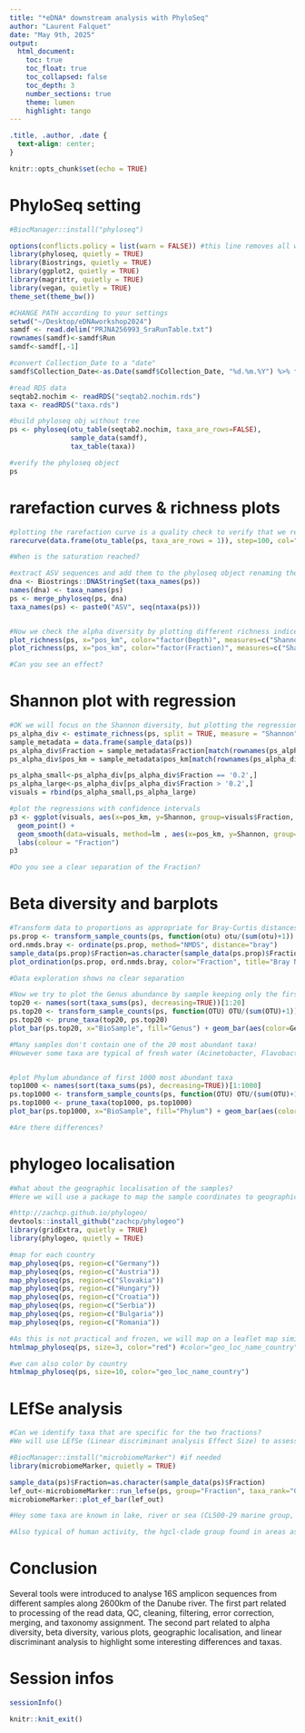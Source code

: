 ```yaml
---
title: "*eDNA* downstream analysis with PhyloSeq"
author: "Laurent Falquet"
date: "May 9th, 2025"
output: 
  html_document:
    toc: true
    toc_float: true
    toc_collapsed: false
    toc_depth: 3
    number_sections: true
    theme: lumen
    highlight: tango
---
```

```css
.title, .author, .date {
  text-align: center;
}
```

```r
knitr::opts_chunk$set(echo = TRUE)
```

# PhyloSeq setting
```r
#BiocManager::install("phyloseq")

options(conflicts.policy = list(warn = FALSE)) #this line removes all warnings of function masking
library(phyloseq, quietly = TRUE)
library(Biostrings, quietly = TRUE)
library(ggplot2, quietly = TRUE)
library(magrittr, quietly = TRUE)
library(vegan, quietly = TRUE)
theme_set(theme_bw())

#CHANGE PATH according to your settings
setwd("~/Desktop/eDNAworkshop2024")
samdf <- read.delim("PRJNA256993_SraRunTable.txt")
rownames(samdf)<-samdf$Run
samdf<-samdf[,-1]

#convert Collection_Date to a "date"
samdf$Collection_Date<-as.Date(samdf$Collection_Date, "%d.%m.%Y") %>% format("20%y%m%d") %>% as.Date("%Y%m%d")

#read RDS data 
seqtab2.nochim <- readRDS("seqtab2.nochim.rds")
taxa <- readRDS("taxa.rds")

#build phyloseq obj without tree
ps <- phyloseq(otu_table(seqtab2.nochim, taxa_are_rows=FALSE), 
               sample_data(samdf), 
               tax_table(taxa))

#verify the phyloseq object
ps
```


# rarefaction curves & richness plots
```r

#plotting the rarefaction curve is a quality check to verify that we reached saturation of the sampling
rarecurve(data.frame(otu_table(ps, taxa_are_rows = 1)), step=100, col="blue", lwd=2, ylab="ASVs", main="Rarefaction Curve for all samples")

#When is the saturation reached?

#extract ASV sequences and add them to the phyloseq object renaming the ASVs
dna <- Biostrings::DNAStringSet(taxa_names(ps))
names(dna) <- taxa_names(ps)
ps <- merge_phyloseq(ps, dna)
taxa_names(ps) <- paste0("ASV", seq(ntaxa(ps)))


#Now we check the alpha diversity by plotting different richness indices either by Depth or by Fraction vs the position along the river
plot_richness(ps, x="pos_km", color="factor(Depth)", measures=c("Shannon", "Simpson", "Chao1"))
plot_richness(ps, x="pos_km", color="factor(Fraction)", measures=c("Shannon", "Simpson", "Chao1"))

#Can you see an effect?

```

# Shannon plot with regression

```r

#OK we will focus on the Shannon diversity, but plotting the regression line by Fraction size 
ps_alpha_div <- estimate_richness(ps, split = TRUE, measure = "Shannon")
sample_metadata = data.frame(sample_data(ps))
ps_alpha_div$Fraction = sample_metadata$Fraction[match(rownames(ps_alpha_div), rownames(sample_metadata))]
ps_alpha_div$pos_km = sample_metadata$pos_km[match(rownames(ps_alpha_div), rownames(sample_metadata))]

ps_alpha_small<-ps_alpha_div[ps_alpha_div$Fraction == '0.2',]
ps_alpha_large<-ps_alpha_div[ps_alpha_div$Fraction > '0.2',]
visuals = rbind(ps_alpha_small,ps_alpha_large)

#plot the regressions with confidence intervals
p3 <- ggplot(visuals, aes(x=pos_km, y=Shannon, group=visuals$Fraction, color=factor(visuals$Fraction))) +
  geom_point() +
  geom_smooth(data=visuals, method=lm , aes(x=pos_km, y=Shannon, group=visuals$Fraction, color=factor(visuals$Fraction)), fill="#99b3a2", se=TRUE, size=1) +
  labs(colour = "Fraction")
p3

#Do you see a clear separation of the Fraction?

```

# Beta diversity and barplots

```r

#Transform data to proportions as appropriate for Bray-Curtis distances
ps.prop <- transform_sample_counts(ps, function(otu) otu/(sum(otu)+1))
ord.nmds.bray <- ordinate(ps.prop, method="NMDS", distance="bray")
sample_data(ps.prop)$Fraction=as.character(sample_data(ps.prop)$Fraction)
plot_ordination(ps.prop, ord.nmds.bray, color="Fraction", title="Bray NMDS") + geom_point(size=3)

#Data exploration shows no clear separation

#Now we try to plot the Genus abundance by sample keeping only the first 20 most abundant taxa.
top20 <- names(sort(taxa_sums(ps), decreasing=TRUE))[1:20]
ps.top20 <- transform_sample_counts(ps, function(OTU) OTU/(sum(OTU)+1))
ps.top20 <- prune_taxa(top20, ps.top20)
plot_bar(ps.top20, x="BioSample", fill="Genus") + geom_bar(aes(color=Genus, fill=Genus), stat="identity", position="stack")

#Many samples don't contain one of the 20 most abundant taxa!
#However some taxa are typical of fresh water (Acinetobacter, Flavobacter, Rhodoluna, Limnohabitans, Pseudarcicella, Sphingorhabdus) or sludge (Luteolibacter)


#plot Phylum abundance of first 1000 most abundant taxa 
top1000 <- names(sort(taxa_sums(ps), decreasing=TRUE))[1:1000]
ps.top1000 <- transform_sample_counts(ps, function(OTU) OTU/(sum(OTU)+1))
ps.top1000 <- prune_taxa(top1000, ps.top1000)
plot_bar(ps.top1000, x="BioSample", fill="Phylum") + geom_bar(aes(color=Phylum, fill=Phylum), stat="identity", position="stack") 

#Are there differences?

``` 

# phylogeo localisation
```r

#What about the geographic localisation of the samples?
#Here we will use a package to map the sample coordinates to geographic maps.

#http://zachcp.github.io/phylogeo/
devtools::install_github("zachcp/phylogeo")
library(gridExtra, quietly = TRUE)
library(phylogeo, quietly = TRUE)

#map for each country
map_phyloseq(ps, region=c("Germany"))
map_phyloseq(ps, region=c("Austria"))
map_phyloseq(ps, region=c("Slovakia"))
map_phyloseq(ps, region=c("Hungary"))
map_phyloseq(ps, region=c("Croatia"))
map_phyloseq(ps, region=c("Serbia"))
map_phyloseq(ps, region=c("Bulgaria"))
map_phyloseq(ps, region=c("Romania"))

#As this is not practical and frozen, we will map on a leaflet map similar to googlemaps
htmlmap_phyloseq(ps, size=3, color="red") #color="geo_loc_name_country")

#we can also color by country 
htmlmap_phyloseq(ps, size=10, color="geo_loc_name_country")

```


# LEfSe analysis
```r

#Can we identify taxa that are specific for the two fractions?
#We will use LEfSe (Linear discriminant analysis Effect Size) to assess possible differences

#BiocManager::install("microbiomeMarker") #if needed
library(microbiomeMarker, quietly = TRUE)

sample_data(ps)$Fraction=as.character(sample_data(ps)$Fraction)
lef_out<-microbiomeMarker::run_lefse(ps, group="Fraction", taxa_rank="Genus")
microbiomeMarker::plot_ef_bar(lef_out)

#Hey some taxa are known in lake, river or sea (CL500-29 marine group, halioglobus, polynucleobacter) or sediment water (gemmatimonas, opitutus, brevundimonas, ilumatobacter, sediminibacterium, solitalea) and even some potential pathogens (roseomonas)...

#Also typical of human activity, the hgcl-clade group found in areas associated with urban and industrial activities.

```

# Conclusion

Several tools were introduced to analyse 16S amplicon sequences from different samples along 2600km of the Danube river. 
The first part related to processing of the read data, QC, cleaning, filtering, error correction, merging, and taxonomy assignment.
The second part related to alpha diversity, beta diversity, various plots, geographic localisation, and linear discriminant analysis to highlight some interesting differences and taxas.


# Session infos
```r
sessionInfo()
```


```r
knitr::knit_exit()
```




